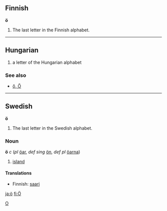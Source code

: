 ==Finnish==
'''ö'''
#The last letter in the Finnish alphabet.

----

==Hungarian==

# a letter of the Hungarian alphabet

===See also===
*[[ő|ő, Ő]]

----

==Swedish==
'''ö'''
#The last letter in the Swedish alphabet.

===Noun===
'''ö''' ''c'' (''pl'' [[öar]], ''def sing'' [[ön]], ''def pl'' [[öarna]])
#[[island]]

====Translations====
*Finnish: [[saari]]
[[Category:Latin letters|O]]

[[ja:ö]]
[[fi:Ö]]